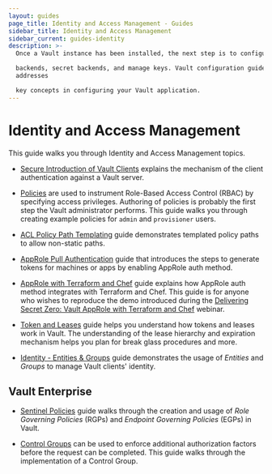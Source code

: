 ```yaml
---
layout: guides
page_title: Identity and Access Management - Guides
sidebar_title: Identity and Access Management
sidebar_current: guides-identity
description: >-
  Once a Vault instance has been installed, the next step is to configure auth

  backends, secret backends, and manage keys. Vault configuration guides
  addresses

  key concepts in configuring your Vault application.
---
```


# Identity and Access Management

This guide walks you through Identity and Access Management topics.

- [Secure Introduction of Vault Clients](/guides/identity/secure-intro.html)
explains the mechanism of the client authentication against a Vault server.

- [Policies](/guides/identity/policies.html) are used to instrument
Role-Based Access Control (RBAC) by specifying access privileges. Authoring of
policies is probably the first step the Vault administrator performs. This guide
walks you through creating example policies for `admin` and `provisioner` users.

- [ACL Policy Path Templating](/guides/identity/policy-templating.html) guide
demonstrates templated policy paths to allow non-static paths.

- [AppRole Pull Authentication](/guides/identity/authentication.html) guide
that introduces the steps to generate tokens for machines or apps by enabling
AppRole auth method.

- [AppRole with Terraform and Chef](/guides/identity/approle-trusted-entities.html)
guide explains how AppRole auth method integrates with Terraform and Chef.
This guide is for anyone who wishes to reproduce the demo introduced during
the [Delivering Secret Zero: Vault AppRole with Terraform and
Chef](https://www.hashicorp.com/resources/delivering-secret-zero-vault-approle-terraform-chef)
webinar.

- [Token and Leases](/guides/identity/lease.html) guide helps you
understand how tokens and leases work in Vault. The understanding of the
lease hierarchy and expiration mechanism helps you plan for break glass
procedures and more.

- [Identity - Entities & Groups](/guides/identity/identity.html) guide
demonstrates the usage of _Entities_ and _Groups_ to manage Vault clients'
identity.

## Vault Enterprise

- [Sentinel Policies](/guides/identity/sentinel.html) guide
walks through the creation and usage of _Role Governing Policies_ (RGPs) and
_Endpoint Governing Policies_ (EGPs) in Vault.

- [Control Groups](/guides/identity/control-groups.html) can be used to enforce
additional authorization factors before the request can be completed. This
guide walks through the implementation of a Control Group.
